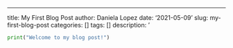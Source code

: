 ---
title: My First Blog Post
author: Daniela Lopez
date: '2021-05-09'
slug: my-first-blog-post
categories: []
tags: []
description: '


```python
print("Welcome to my blog post!")
```
